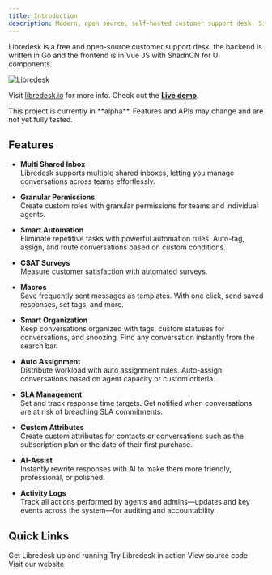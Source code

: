 ```yaml
---
title: Introduction
description: Modern, open source, self-hosted customer support desk. Single binary app.
---
```


Libredesk is a free and open-source customer support desk, the backend is written in Go and the frontend is in Vue JS with ShadnCN for UI components.

<img
  src="/images/hero.png"
  alt="Libredesk"
  className="rounded-lg border"
/>

Visit [libredesk.io](https://libredesk.io) for more info. Check out the [**Live demo**](https://demo.libredesk.io/).

<Warning>
This project is currently in **alpha**. Features and APIs may change and are not yet fully tested.
</Warning>

## Features

- **Multi Shared Inbox**  
  Libredesk supports multiple shared inboxes, letting you manage conversations across teams effortlessly.

- **Granular Permissions**  
  Create custom roles with granular permissions for teams and individual agents.

- **Smart Automation**  
  Eliminate repetitive tasks with powerful automation rules. Auto-tag, assign, and route conversations based on custom conditions.

- **CSAT Surveys**  
  Measure customer satisfaction with automated surveys.

- **Macros**  
  Save frequently sent messages as templates. With one click, send saved responses, set tags, and more.

- **Smart Organization**  
  Keep conversations organized with tags, custom statuses for conversations, and snoozing. Find any conversation instantly from the search bar.

- **Auto Assignment**  
  Distribute workload with auto assignment rules. Auto-assign conversations based on agent capacity or custom criteria.

- **SLA Management**  
  Set and track response time targets. Get notified when conversations are at risk of breaching SLA commitments.

- **Custom Attributes**  
  Create custom attributes for contacts or conversations such as the subscription plan or the date of their first purchase.

- **AI-Assist**  
  Instantly rewrite responses with AI to make them more friendly, professional, or polished.

- **Activity Logs**  
  Track all actions performed by agents and admins—updates and key events across the system—for auditing and accountability.

## Quick Links

<CardGroup cols={2}>
  <Card
    title="Installation"
    icon="download"
    href="/getting-started/installation"
  >
    Get Libredesk up and running
  </Card>
  <Card
    title="Live Demo"
    icon="play"
    href="https://demo.libredesk.io"
  >
    Try Libredesk in action
  </Card>
  <Card
    title="GitHub"
    icon="github"
    href="https://github.com/abhinavxd/libredesk"
  >
    View source code
  </Card>
  <Card
    title="Website"
    icon="globe"
    href="https://libredesk.io"
  >
    Visit our website
  </Card>
</CardGroup>